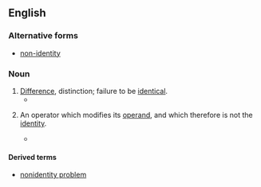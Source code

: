 ==English==
===Alternative forms===
*[[non-identity]]

===Noun===
{{en-noun|nonidentities}}

#[[difference|Difference]], distinction; failure to be [[identical]].
#*{{quote-book|1993|Ordway Hilton|Scientific Examination of Questioned Documents|url=http://books.google.com/books?id=-exqdS1GIHEC&pg=RA1-PA10|page=395|isbn=0849395100
|passage=No scientific examiner would select only chance variations to establish '''nonidentity''' of two specimens when the fundamental points of identification stamp them as originating at a single source.}}
# {{context|mathematics|lang=en}} An operator which modifies its [[operand]], and which therefore is not the [[identity]].
#*{{quote-book|1995|Thomas A. Whitelaw|Introduction to Abstract Algebra|url=http://books.google.com/books?id=f2hyf0QoB_0C|isbn=0751401471|page=99|passage=Moreover, in a group of prime order ''p'', every '''non-identity''' element (i.e. every element other than 1) has period ''p''.}}

====Derived terms====
*[[nonidentity problem]]